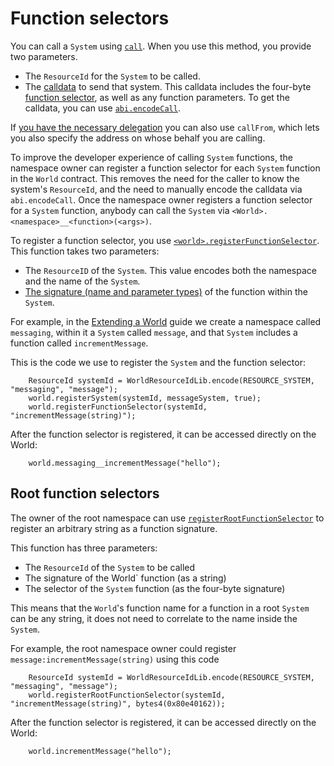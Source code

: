 # Function selectors

You can call a `System` using [`call`](https://github.com/latticexyz/mud/blob/main/packages/world/src/World.sol#L339-L351).
When you use this method, you provide two parameters.

- The `ResourceId` for the `System` to be called.
- The [calldata](https://docs.soliditylang.org/en/develop/abi-spec.html) to send that system.
  This calldata includes the four-byte [function selector](https://docs.soliditylang.org/en/develop/abi-spec.html#function-selector), as well as any function parameters.
  To get the calldata, you can use [`abi.encodeCall`](https://docs.soliditylang.org/en/v0.8.22/cheatsheet.html#abi-encoding-and-decoding-functions).

If [you have the necessary delegation](/world/account-delegation) you can also use `callFrom`, which lets you also specify the address on whose behalf you are calling.

To improve the developer experience of calling `System` functions, the namespace owner can register a function selector for each `System` function in the `World` contract.
This removes the need for the caller to know the system's `ResourceId`, and the need to manually encode the calldata via `abi.encodeCall`.
Once the namespace owner registers a function selector for a `System` function, anybody can call the `System` via `<World>.<namespace>__<function>(<args>)`.

To register a function selector, you use [`<world>.registerFunctionSelector`](https://github.com/latticexyz/mud/blob/main/packages/world/src/modules/core/implementations/WorldRegistrationSystem.sol#L164-L201).
This function takes two parameters:

- The `ResourceID` of the `System`.
  This value encodes both the namespace and the name of the `System`.
- [The signature (name and parameter types)](https://docs.soliditylang.org/en/v0.8.22/abi-spec.html#function-selector) of the function within the `System`.

For example, in the [Extending a World](/guides/extending-a-world#deploy-to-the-blockchain) guide we create a namespace called `messaging`, within it a `System` called `message`, and that `System` includes a function called `incrementMessage`.

This is the code we use to register the `System` and the function selector:

```solidity
    ResourceId systemId = WorldResourceIdLib.encode(RESOURCE_SYSTEM, "messaging", "message");
    world.registerSystem(systemId, messageSystem, true);
    world.registerFunctionSelector(systemId, "incrementMessage(string)");
```

After the function selector is registered, it can be accessed directly on the World:

```solidity
    world.messaging__incrementMessage("hello");
```

## Root function selectors

The owner of the root namespace can use [`registerRootFunctionSelector`](https://github.com/latticexyz/mud/blob/main/packages/world/src/modules/core/implementations/WorldRegistrationSystem.sol#L203-L232) to register an arbitrary string as a function signature.

This function has three parameters:

- The `ResourceId` of the `System` to be called
- The signature of the World` function (as a string)
- The selector of the `System` function (as the four-byte signature)

This means that the `World`'s function name for a function in a root `System` can be any string, it does not need to correlate to the name inside the `System`.

For example, the root namespace owner could register `message:incrementMessage(string)` using this code

```solidity
    ResourceId systemId = WorldResourceIdLib.encode(RESOURCE_SYSTEM, "messaging", "message");
    world.registerRootFunctionSelector(systemId, "incrementMessage(string)", bytes4(0x80e40162));
```

After the function selector is registered, it can be accessed directly on the World:

```solidity
    world.incrementMessage("hello");
```
